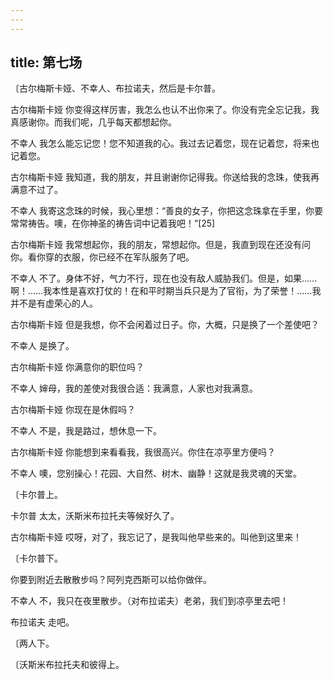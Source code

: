 ```yaml
---
---
---
```

title: 第七场
---




〔古尔梅斯卡娅、不幸人、布拉诺夫，然后是卡尔普。





古尔梅斯卡娅 你变得这样厉害，我怎么也认不出你来了。你没有完全忘记我，我真感谢你。而我们呢，几乎每天都想起你。

不幸人 我怎么能忘记您！您不知道我的心。我过去记着您，现在记着您，将来也记着您。

古尔梅斯卡娅 我知道，我的朋友，并且谢谢你记得我。你送给我的念珠，使我再满意不过了。

不幸人 我寄这念珠的时候，我心里想：“善良的女子，你把这念珠拿在手里，你要常常祷告。噢，在你神圣的祷告词中记着我吧！”[25]

古尔梅斯卡娅 我常想起你，我的朋友，常想起你。但是，我直到现在还没有问你。看你穿的衣服，你已经不在军队服务了吧。

不幸人 不了。身体不好，气力不行，现在也没有敌人威胁我们。但是，如果……啊！……我本性是喜欢打仗的！在和平时期当兵只是为了官衔，为了荣誉！……我并不是有虚荣心的人。

古尔梅斯卡娅 但是我想，你不会闲着过日子。你，大概，只是换了一个差使吧？

不幸人 是换了。

古尔梅斯卡娅 你满意你的职位吗？

不幸人 婶母，我的差使对我很合适：我满意，人家也对我满意。

古尔梅斯卡娅 你现在是休假吗？

不幸人 不是，我是路过，想休息一下。

古尔梅斯卡娅 你能想到来看看我，我很高兴。你住在凉亭里方便吗？

不幸人 噢，您别操心！花园、大自然、树木、幽静！这就是我灵魂的天堂。

〔卡尔普上。

卡尔普 太太，沃斯米布拉托夫等候好久了。

古尔梅斯卡娅 哎呀，对了，我忘记了，是我叫他早些来的。叫他到这里来！

〔卡尔普下。

你要到附近去散散步吗？阿列克西斯可以给你做伴。

不幸人 不，我只在夜里散步。（对布拉诺夫）老弟，我们到凉亭里去吧！

布拉诺夫 走吧。

〔两人下。

〔沃斯米布拉托夫和彼得上。